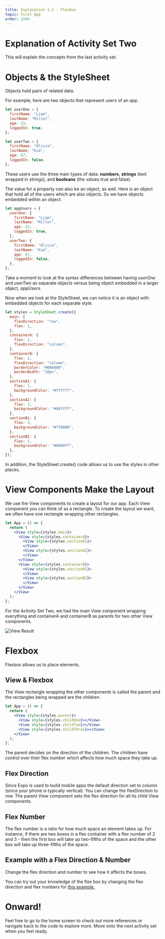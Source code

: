 ```yaml
---
title: Explanation 1.2 - Flexbox
topic: First App
order: 2204
---
```



# Explanation of Activity Set Two

This will explain the concepts from the last activity set.

# Objects & the StyleSheet

Objects hold pairs of related data.

For example, here are two objects that represent users of an app.

```js
let userOne = {
  firstName: "Liam",
  lastName: "Miller",
  age: 23,
  loggedIn: true,
};

let userTwo = {
  firstName: "Olivia",
  lastName: "Kim",
  age: 67,
  loggedIn: false,
};
```

These users use the three main types of data: **numbers**, **strings** (text wrapped in strings), and **booleans** (the values true and false).

The value for a property can also be an object, as well. 
Here is an object that hold all of the users which are also objects. 
So we have objects embedded within an object.

```js
let appUsers = {
  userOne: {
    firstName: "Liam",
    lastName: "Miller",
    age: 23,
    loggedIn: true,
  },
  userTwo: {
    firstName: "Olivia",
    lastName: "Kim",
    age: 67,
    loggedIn: false,
  },
};
```

Take a moment to look at the syntax differences between having *userOne* and *userTwo* as separate objects versus being object embedded in a larger object, *appUsers*. 

Now when we look at the StyleSheet, we can notice it is an object with embedded objects for each separate style. 

```js
let styles = StyleSheet.create({
  main: {
    flexDirection: "row",
    flex: 1,
  },
  containerA: {
    flex: 1,
    flexDirection: "column",
  },
  containerB: {
    flex: 1,
    flexDirection: "column",
    borderColor: "#000000",
    borderWidth: "10px",
  },
  sectionA1: {
    flex: 1,
    backgroundColor: "#ffffff",
  },
  sectionA2: {
    flex: 3,
    backgroundColor: "#00ffff",
  },
  sectionB1: {
    flex: 3,
    backgroundColor: "#ff0000",
  },
  sectionB2: {
    flex: 1,
    backgroundColor: "#0000ff",
  },
});
```

In addition, the StyleSheet.create() code allows us to use the styles in other places.

# View Components Make the Layout

We use the View components to create a layout for our app.
Each View component you can think of as a rectangle.
To create the layout we want, we often have one rectangle wrapping other rectangles. 

```jsx
let App = () => {
  return (
    <View style={styles.main}>
      <View style={styles.containerA}>
        <View style={styles.sectionA1}>
        </View>
        <View style={styles.sectionA2}>
        </View>
      </View>
      <View style={styles.containerB}>
        <View style={styles.sectionB1}>
        </View>
        <View style={styles.sectionB2}>
        </View>
      </View>
    </View>
  );
};
```

For the Activity Set Two, we had the main View component wrapping everything and containerA and containerB as parents for two other View components.

![View Result](./views-mondrian.png)

# Flexbox

Flexbox allows us to place elements.

## View & Flexbox

The View rectangle wrapping the other components is called the parent
and the rectangles being wrapped are the children.

```jsx
let App = () => {
  return (
    <View style={styles.parent}>
      <View style={styles.childOne}></View>
      <View style={styles.childTwo}></View>
      <View style={styles.childThree}></View>
    </View>
  );
};
```

The parent decides on the direction of the children. The children have control over their flex number which affects how much space they take up.

## Flex Direction

Since Expo is used to build mobile apps the default direction set to column (since your phone is typically vertical).
You can change the flexDirection to row. The parent View component sets the flex direction for all its child View components.

## Flex Number

The flex number is a ratio for how much space an element takes up.
For instance, if there are two boxes in a flex container with a flex number of
2 and 3 - then the first box will take up two-fifths of the space and the other box will take up three-fifths of the space.

## Example with a Flex Direction & Number

Change the flex direction and number to see how it affects the boxes.

<FlexRatio />

<p>
You can try out your knowledge of the flex box by changing the flex direction and flex numbers for <a href="https://snack.expo.io/@jeremyjgyoung/flexbox-example" target="_blank">this example.</a>
</p>

# Onward!

Feel free to go to the home screen to check out more references or navigate back to the code to explore more.
Move onto the next activity set when you feel ready.